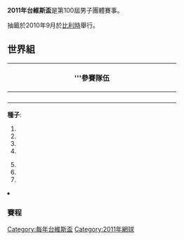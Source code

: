 '''2011年台維斯盃 '''是第100屆男子團體賽事。

抽籤於2010年9月於[[比利時|比利時]]舉行。

==世界組==
{{Main|2013年台維斯盃世界組}}
{| class="wikitable" style="width:98%;"
|-
!colspan=4|'''參賽隊伍
|-
!width=25%|{{davis-big|ARG}}
!width=25%|{{davis-big|AUT}}
!width=25%|{{davis-big|BEL}}
!width=25%|{{davis-big|CHI}}
|-
!width=25%|{{davis-big|GER}}
!width=25%|{{davis-big|CRO}}
!width=25%|{{davis-big|CZE}}
!width=25%|{{davis-big|FRA}}
|-
!width=25%|{{davis-big|IND}}
!width=25%|{{davis-big|KAZ}}
!width=25%|{{davis-big|ROM}}
!width=25%|{{davis-big|RUS}}
|-
!width=25%|{{davis-big|SRB}}
!width=25%|{{davis-big|ESP}}
!width=25%|{{davis-big|SWI}}
!width=25%|{{davis-big|USA}}
|}

'''種子''':

{{col-begin}}
{{col-2}}
# {{davis|SER}}
# {{davis|FRA}}
# {{davis|ESP}}
# {{davis|CZE}}
{{col-2}}
<ol start=5>
<li>{{davis|ARG}}
<li>{{davis|USA}}
<li>{{davis|RUS}}
<li>{{davis|CRO}}
{{col-end}}

===賽程===

{{DCWorld
|RD1-date=3月4日至6日
|RD2-date=7月8日至10日
|RD3-date=9月16日至18日
|RD4-date=12月2日至4日

|RD1T1-loc= [[塞爾維亞|塞爾維亞]][[Novi_Sad|Novi Sad]] (室內硬地)
|RD1-seed1=1|RD1-team1={{davis|SER}}|RD1-score1=4
|RD1-seed2=|RD1-team2={{davis|IND}}|RD1-score2=1

|RD1T2-loc= [[瑞典|瑞典]][[Boras|Boras]] (室內硬地)
|RD1-seed3=7|RD1-team3={{davis|RUS}}|RD1-score3=2
|RD1-seed4=|RD1-team4={{davis|SWE}}|RD1-score4=3

|RD1T3-loc= [[捷克|捷克]][[Ostrava|Ostrava]] (室內硬地)
|RD1-seed5=4|RD1-team5={{davis|FRA}}|RD1-score5=2
|RD1-seed6=|RD1-team6={{davis|CAN}}|RD1-score6=3

|RD1T4-loc= [[阿根廷|阿根廷]][[Buenos_Aires|Buenos Aires]] 紅土)
|RD1-seed7=5|RD1-team7={{davis|ARG}}|RD1-score7=4
|RD1-seed8=|RD1-team8={{davis|ROMI}}|RD1-score8=1

|RD1T5-loc= [[智利|智利]][[聖地牙哥|聖地牙哥]] (紅土)
|RD1-seed9=|RD1-team9={{davis|CHI}}|RD1-score9=1
|RD1-seed10=6|RD1-team10={{davis|USA}}|RD1-score10=4

|RD1T6-loc= [[比利時|比利時]][[Charleroi|Charleroi]] (室內硬地)
|RD1-seed11=|RD1-team11={{davis|BEL}}|RD1-score11=1
|RD1-seed12=3|RD1-team12={{davis|ESP}}|RD1-score12=4

|RD1T7-loc= [[克羅埃西亞|克羅埃西亞]][[Zagreb|Zagreb]] (室內硬地)
|RD1-seed13=|RD1-team13={{davis|GER}}|RD1-score13=3
|RD1-seed14=8|RD1-team14={{davis|CRO}}|RD1-score14=2

|RD1T8-loc= [奧地利]][[維也納|維也納]] (室內紅土)
|RD1-seed15=|RD1-team15={{davis|AUT}}|RD1-score15=2
|RD1-seed16=2|RD1-team16={{davis|FRA}}|RD1-score16=3

|RD2T1-loc= [[瑞典|瑞典]][[Halmstad|Halmstad]] (室內硬地)
|RD2-seed1=1|RD2-team1={{davis|SER}}|RD2-score1=4
|RD2-seed2=|RD2-team2={{davis|SWE}}|RD2-score2=1

|RD2T2-loc= [[阿根廷|阿根廷]][[Buenos_Aires|Buenos Aires]] (紅土)
|RD2-seed3=|RD2-team3={{davis|KAZ}}|RD2-score3=0
|RD2-seed4=5|RD2-team4={{davis|ARG}}|RD2-score4=5

|RD2T3-loc= [[美國|美國]][[奧斯丁|奧斯丁]] (室內硬地)
|RD2-seed5=6|RD2-team5={{davis|USA}}|RD2-score5=1
|RD2-seed6=3|RD2-team6={{davis|ESP}}|RD2-score6=3

|RD2T4-loc= [[德國|德國]][[Stuttgart|Stuttgart]] (紅土)
|RD2-seed7=|RD2-team7={{davis|GER}}|RD2-score7=1
|RD2-seed8=2|RD2-team8={{davis|ESP}}|RD2-score8=4

|RD3T1-loc= [[塞爾維亞|塞爾維亞]][[Belgrade|Belgrade]] (室內硬地)
|RD3-seed1=1|RD3-team1={{davis|SER}}|RD3-score1=2
|RD3-seed2=5|RD3-team2={{davis|ARG}}|RD3-score2=3

|RD3T2-loc=[[西班牙|西班牙]][[Córdoba|Córdoba]] (紅土)
|RD3-seed3=3|RD3-team3={{davis|ESP}}|RD3-score3=4
|RD3-seed4=2|RD3-team4={{davis|FRA}}|RD3-score4=1

|RD4T1-loc=[[西班牙|西班牙]][[Seville|Seville]] (室內硬地)
|RD4-seed1=5|RD4-team1={{davis|ARG}}|RD4-score1=1
|RD4-seed2=3|RD4-team2={{davis|ESP}}|RD4-score2=3
}}

[[Category:每年台維斯盃|Category:每年台維斯盃]]
[[Category:2011年網球|Category:2011年網球]]